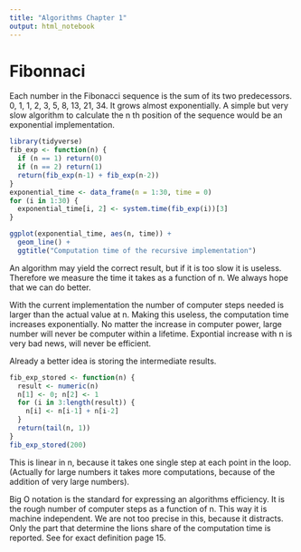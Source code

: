 ```yaml
---
title: "Algorithms Chapter 1"
output: html_notebook
---
```


# Fibonnaci

Each number in the Fibonacci sequence is the sum of its two predecessors. 0, 1, 1, 2, 3, 5, 8, 13, 21, 34. It grows almost exponentially. A simple but very slow algorithm to calculate the n th position of the sequence would be an exponential implementation.

```r
library(tidyverse)
fib_exp <- function(n) {
  if (n == 1) return(0)
  if (n == 2) return(1)
  return(fib_exp(n-1) + fib_exp(n-2))
}
exponential_time <- data_frame(n = 1:30, time = 0)
for (i in 1:30) {
  exponential_time[i, 2] <- system.time(fib_exp(i))[3]
}

ggplot(exponential_time, aes(n, time)) +
  geom_line() +
  ggtitle("Computation time of the recursive implementation")
```

An algorithm may yield the correct result, but if it is too slow it is useless. Therefore we measure the time it takes as a function of n. We always hope that we can do better.

With the current implementation the number of computer steps needed is larger than the actual value at n. Making this useless, the computation time increases exponentially. No matter the increase in computer power, large number will never be computer within a lifetime. Expontial increase with n is very bad news, will never be efficient.

Already a better idea is storing the intermediate results.
```r
fib_exp_stored <- function(n) {
  result <- numeric(n)
  n[1] <- 0; n[2] <- 1
  for (i in 3:length(result)) {
    n[i] <- n[i-1] + n[i-2]
  }
  return(tail(n, 1))
}
fib_exp_stored(200)
```

This is linear in n, because it takes one single step at each point in the loop. (Actually for large numbers it takes more computations, because of the addition of very large numbers).

Big O notation is the standard for expressing an algorithms efficiency. It is the rough number of computer steps as a function of n. This way it is machine independent. We are not too precise in this, because it distracts. Only the part that determine the lions share of the computation time is reported. See for exact definition page 15.
